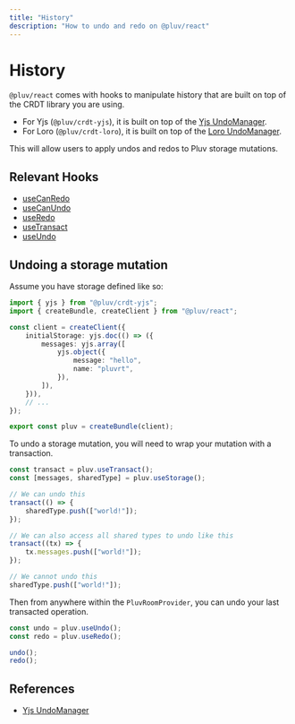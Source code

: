 ```yaml
---
title: "History"
description: "How to undo and redo on @pluv/react"
---
```


# History

`@pluv/react` comes with hooks to manipulate history that are built on top of the CRDT library you are using.

* For Yjs (`@pluv/crdt-yjs`), it is built on top of the [Yjs UndoManager](https://docs.yjs.dev/api/undo-manager).
* For Loro (`@pluv/crdt-loro`), it is built on top of the [Loro UndoManager](https://loro.dev/docs/advanced/undo).

This will allow users to apply undos and redos to Pluv storage mutations.

## Relevant Hooks

* [useCanRedo](/docs/react/api-reference#useCanRedo)
* [useCanUndo](/docs/react/api-reference#useCanUndo)
* [useRedo](/docs/react/api-reference#useRedo)
* [useTransact](/docs/react/api-reference#useTransact)
* [useUndo](/docs/react/api-reference#useUndo)

## Undoing a storage mutation

Assume you have storage defined like so:

```ts
import { yjs } from "@pluv/crdt-yjs";
import { createBundle, createClient } from "@pluv/react";

const client = createClient({
    initialStorage: yjs.doc(() => ({
        messages: yjs.array([
            yjs.object({
                message: "hello",
                name: "pluvrt",
            }),
        ]),
    })),
    // ...
});

export const pluv = createBundle(client);
```

To undo a storage mutation, you will need to wrap your mutation with a transaction.

```ts
const transact = pluv.useTransact();
const [messages, sharedType] = pluv.useStorage();

// We can undo this
transact(() => {
    sharedType.push(["world!"]);
});

// We can also access all shared types to undo like this
transact((tx) => {
    tx.messages.push(["world!"]);
});

// We cannot undo this
sharedType.push(["world!"]);
```

Then from anywhere within the `PluvRoomProvider`, you can undo your last transacted operation.

```ts
const undo = pluv.useUndo();
const redo = pluv.useRedo();

undo();
redo();
```

## References

* [Yjs UndoManager](https://docs.yjs.dev/api/undo-manager)
